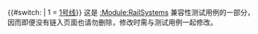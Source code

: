 <includeonly>{{#switch: {{{1|}}}
| 1 = [[哈尔滨地铁1号线|1号线]]}}</includeonly><noinclude>
这是 [[:Module:RailSystems]] 兼容性测试用例的一部分，因而即便没有链入页面也请勿删除，修改时需与测试用例一起修改。
</noinclude>